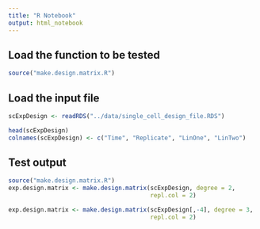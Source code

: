```yaml
---
title: "R Notebook"
output: html_notebook
---
```


## Load the function to be tested
```r
source("make.design.matrix.R")
```

## Load the input file
```r
scExpDesign <- readRDS("../data/single_cell_design_file.RDS")

head(scExpDesign)
colnames(scExpDesign) <- c("Time", "Replicate", "LinOne", "LinTwo")
```

## Test output
```r
source("make.design.matrix.R")
exp.design.matrix <- make.design.matrix(scExpDesign, degree = 2, 
                                        repl.col = 2)

exp.design.matrix <- make.design.matrix(scExpDesign[,-4], degree = 3, 
                                        repl.col = 2)


```